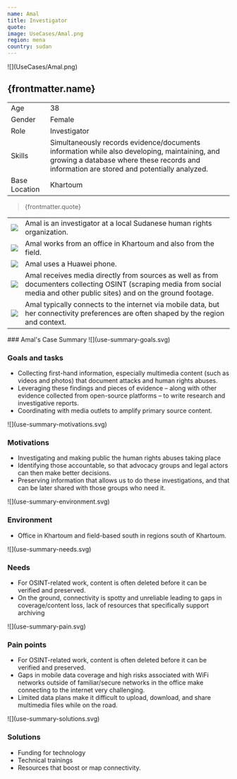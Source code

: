 ```yaml
---
name: Amal
title: Investigator
quote:
image: UseCases/Amal.png
region: mena
country: sudan
---
```



<ProfileSection>
![](UseCases/Amal.png)

## **{frontmatter.name}**

|               |                                                                                                                                                                                           |
| ------------- | ----------------------------------------------------------------------------------------------------------------------------------------------------------------------------------------- |
| Age           | 38                                                                                                                                                                                        |
| Gender        | Female                                                                                                                                                                                    |
| Role          | Investigator                                                                                                                                                                              |
| Skills        | Simultaneously records evidence/documents information while also developing, maintaining, and growing a database where these records and information are stored and potentially analyzed. |
| Base Location | Khartoum                                                                                                                                                                                  |

> {frontmatter.quote}

|                    |                                                                                                                                                                             |
| ------------------ | --------------------------------------------------------------------------------------------------------------------------------------------------------------------------- |
| ![](checkmark.svg) | Amal is an investigator at a local Sudanese human rights organization.                                                                                                      |
| ![](folder.svg)    | Amal works from an office in Khartoum and also from the field.                                                                                                              |
| ![](play.svg)      | Amal uses a Huawei phone.                                                                                                                                                   |
| ![](website.svg)   | Amal receives media directly from sources as well as from documenters collecting OSINT (scraping media from social media and other public sites) and on the ground footage. |
| ![](squares.svg)   | Amal typically connects to the internet via mobile data, but her connectivity preferences are often shaped by the region and context.                                       |

</ProfileSection>
<AchievementsSection>
    ### Amal's Case Summary

<AchievementItem>
![](use-summary-goals.svg)

### Goals and tasks

- Collecting first-hand information, especially multimedia content (such as videos and photos) that document attacks and human rights abuses.
- Leveraging these findings and pieces of evidence – along with other evidence collected from open-source platforms – to write research and investigative reports.
- Coordinating with media outlets to amplify primary source content.

</AchievementItem>
<AchievementItem>
![](use-summary-motivations.svg)

### Motivations

- Investigating and making public the human rights abuses taking place
- Identifying those accountable, so that advocacy groups and legal actors can then make better decisions.
- Preserving information that allows us to do these investigations, and that can be later shared with those groups who need it.

</AchievementItem>
<AchievementItem>
![](use-summary-environment.svg)

### Environment

- Office in Khartoum and field-based south in regions south of Khartoum.

</AchievementItem>
<AchievementItem>
![](use-summary-needs.svg)

### Needs

- For OSINT-related work, content is often deleted before it can be verified and preserved.
- On the ground, connectivity is spotty and unreliable leading to gaps in coverage/content loss, lack of resources that specifically support archiving

</AchievementItem>
<AchievementItem>
![](use-summary-pain.svg)

### Pain points

- For OSINT-related work, content is often deleted before it can be verified and preserved.
- Gaps in mobile data coverage and high risks associated with WiFi networks outside of familiar/secure networks in the office make connecting to the internet very challenging.
- Limited data plans make it difficult to upload, download, and share multimedia files while on the road.

</AchievementItem>
<AchievementItem>
![](use-summary-solutions.svg)

### Solutions

- Funding for technology
- Technical trainings
- Resources that boost or map connectivity.

</AchievementItem>
</AchievementsSection>
